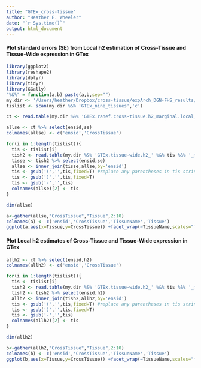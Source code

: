 ```yaml
---
title: "GTEx_cross-tissue"
author: "Heather E. Wheeler"
date: "`r Sys.time()`"
output: html_document
---
```

#### Plot standard errors (SE) from Local h2 estimation of Cross-Tissue and Tissue-Wide expression in GTex
```r
library(ggplot2)
library(reshape2)
library(dplyr)
library(tidyr)
library(GGally)
"%&%" = function(a,b) paste(a,b,sep="")
my.dir <- '/Users/heather/Dropbox/cross-tissue/expArch_DGN-FHS_results/GTEx-cross-tissue/'
tislist <- scan(my.dir %&% 'GTEx_nine_tissues','c')

ct <- read.table(my.dir %&% 'GTEx.ranef.cross-tissue.h2_marginal.local_2015-03-23.txt',header=T)

allse <- ct %>% select(ensid,se)
colnames(allse) <- c('ensid','CrossTissue')

for(i in 1:length(tislist)){
  tis <- tislist[i]
  tish2 <- read.table(my.dir %&% 'GTEx.tissue-wide.h2_' %&% tis %&% '_marginal.local_2015-03-24.txt',header=T)
  tisse <- tish2 %>% select(ensid,se)
  allse <- inner_join(tisse,allse,by='ensid')
  tis <- gsub('(','',tis,fixed=T) #replace any parentheses in tis string
  tis <- gsub(')','',tis,fixed=T)
  tis <- gsub('-','',tis)
  colnames(allse)[2] <- tis
}

dim(allse)

a<-gather(allse,"CrossTissue","Tissue",2:10)
colnames(a) <- c('ensid','CrossTissue','TissueName','Tissue')
ggplot(a,aes(x=Tissue,y=CrossTissue)) +facet_wrap(~TissueName,scales="fixed",ncol=3) + geom_point(cex=0.7) + geom_abline(intercept=0, slope=1,color='red') + geom_smooth(method = "lm") + xlab('Cross-Tissue SE') + ylab('Tissue-Wide SE') +  ggtitle("GTEx Compare SE from Local h2 estimation")

```

#### Plot Local h2 estimates of Cross-Tissue and Tissue-Wide expression in GTex
```r
allh2 <- ct %>% select(ensid,h2)
colnames(allh2) <- c('ensid','CrossTissue')

for(i in 1:length(tislist)){
  tis <- tislist[i]
  tish2 <- read.table(my.dir %&% 'GTEx.tissue-wide.h2_' %&% tis %&% '_marginal.local_2015-03-24.txt',header=T)
  tish2 <- tish2 %>% select(ensid,h2)
  allh2 <- inner_join(tish2,allh2,by='ensid')
  tis <- gsub('(','',tis,fixed=T) #replace any parentheses in tis string
  tis <- gsub(')','',tis,fixed=T)
  tis <- gsub('-','',tis)
  colnames(allh2)[2] <- tis
}

dim(allh2)

b<-gather(allh2,"CrossTissue","Tissue",2:10)
colnames(b) <- c('ensid','CrossTissue','TissueName','Tissue')
ggplot(b,aes(x=Tissue,y=CrossTissue)) +facet_wrap(~TissueName,scales="fixed",ncol=3) + geom_point(cex=0.7) + geom_abline(intercept=0, slope=1,color='red') + geom_smooth(method = "lm") + xlab('Cross-Tissue h2') + ylab('Tissue-Wide h2') +  ggtitle("GTEx Local h2 estimates")
```
